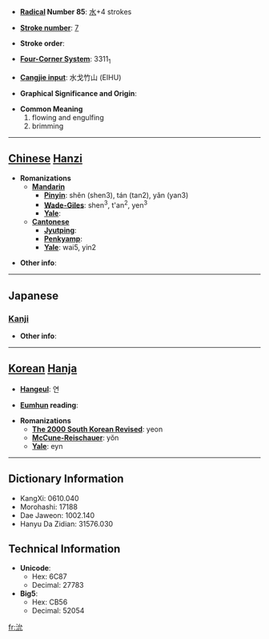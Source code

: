 * '''[[Wiktionary:Chinese radical index| Radical]] Number 85''': [[Wiktionary:Chinese radical index 水|水]]+4 strokes

* '''[[Wiktionary:Chinese total strokes index|Stroke number]]''': [[Wiktionary:Chinese total strokes index 7|7]]

* '''Stroke order''': 

* '''[[Wiktionary:Chinese four corner index|Four-Corner System]]''': 3311<sub>1</sub>

* '''[[Wiktionary:Chinese Cangjie index|Cangjie input]]''': 水戈竹山 (EIHU)

* '''Graphical Significance and Origin''': 

* '''Common Meaning'''
*#flowing and engulfing
*# brimming


----

== [[Chinese]] [[Hanzi]] ==

* '''Romanizations'''
** '''[[Mandarin]]'''
*** '''[[Pinyin]]''': shěn (shen3), tán (tan2), yǎn (yan3)
*** '''[[Wade-Giles]]''': shen<sup>3</sup>, t'an<sup>2</sup>, yen<sup>3</sup>
*** '''[[Yale]]''': 
** '''[[Cantonese]]'''
*** '''[[Jyutping]]''':
*** '''[[Penkyamp]]''': 
*** '''[[Yale]]''': wai5, yin2

* '''Other info''': 

----

==Japanese==
===[[Kanji]]===
{{kanji|on readings=[[えん]] (en), [[い]] (i)
|kun readings=[[ながれる]] (nagareru)
}}

* '''Other info''':  

----

== [[Korean]] [[Hanja]] ==

* '''[[Hangeul]]''': 연

* '''[[Eumhun]] reading''': 

* '''Romanizations'''
** '''[[The 2000 South Korean Revised Romanization|The 2000 South Korean Revised]]''': yeon
** '''[[McCune-Reischauer]]''': yŏn
** '''[[Yale]]''': eyn

----

== Dictionary Information ==

* KangXi: 0610.040
* Morohashi: 17188
* Dae Jaweon: 1002.140
* Hanyu Da Zidian: 31576.030

== Technical Information ==

* '''Unicode''':
** Hex: 6C87
** Decimal: 27783
* '''Big5''':
** Hex: CB56
** Decimal: 52054

[[fr:沇]]